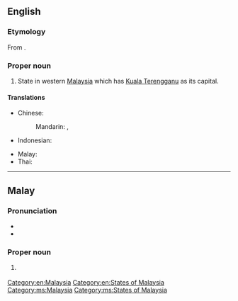 ==English==
{{wikipedia}}

===Etymology===
From {{etyl|ms|en}} {{m|ms|Terengganu}}.

===Proper noun===
{{en-proper noun}}

# State in western [[Malaysia]] which has [[Kuala Terengganu]] as its capital.

====Translations====
{{trans-top|state in Malaysia}}
* Chinese:
*: Mandarin: {{t|cmn|登嘉楼|tr=Dēngjiālóu}}, {{t|cmn|登嘉樓|tr=Dēngjiālóu}}
* Indonesian: {{t|id|Terengganu}}
{{trans-mid}}
* Malay: {{t|ms|Terengganu}}
* Thai: {{t|th|ตรังกานู|tr=Trangkanu}}
{{trans-bottom}}

[[Category:en:Malaysia]]
[[Category:en:States of Malaysia]]

----

==Malay==
{{wikipedia|lang=ms}}

===Pronunciation===
* {{IPA|ms|/tərəŋɡanu/}}
* {{rhymes|ms|anu|nu|u}}

===Proper noun===
{{head|ms|proper noun}}

# {{l|en|Terengganu}} {{qualifier|state in Malaysia}}

[[Category:ms:Malaysia]]
[[Category:ms:States of Malaysia]]